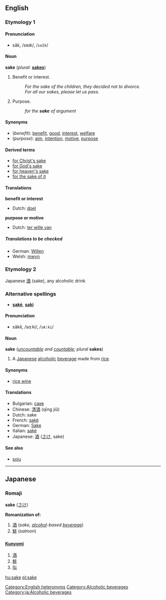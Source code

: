{{See|Sake}}
==English==

===Etymology 1===
{{etystub}}

====Pronunciation====
*sāk, /seɪk/, /<tt>seIk</tt>/

====Noun====
'''sake''' (''plural:'' '''[[sakes]]''')

#Benefit or interest.
#:''For the sake of the children, they decided not to divorce.''
#:''For all our sakes, please let us pass.''
#Purpose.
#:''for the '''sake''' of argument''

====Synonyms====
*(''benefit''): [[benefit]], [[good]], [[interest]], [[welfare]]
*(''purpose''): [[aim]], [[intention]], [[motive]], [[purpose]]

====Derived terms====
*[[for Christ's sake]]
*[[for God's sake]]
*[[for heaven's sake]]
*[[for the sake of it]]

====Translations====

'''benefit or interest'''
{{top}}
*Dutch: [[doel]] {{n}}
{{mid}}
{{bottom}}

'''purpose or motive'''
{{top}}
*Dutch: [[ter wille van]]
{{mid}}
{{bottom}}

=====Translations to be checked=====
<!--Remove this section once all of the translations below have been moved into the tables above.-->
{{checktrans}}

*German: [[Willen]] {{m}} 
*Welsh: [[mwyn]]

===Etymology 2===
Japanese [[酒]] (sake), any alcoholic drink

===Alternative spellings===
*'''[[saké]]''', '''[[saki]]'''

====Pronunciation====
*säkē, /sɑːki/, /<tt>sA:ki</tt>/

====Noun====
'''sake''' (''[[uncountable]] and [[countable]]; plural'' '''sakes''')
{{wikipedia}}
#A [[Japanese]] [[alcoholic]] [[beverage]] made from [[rice]].

====Synonyms====
*[[rice wine]]

====Translations====
*Bulgarian: [[саке]] {{n}}
*Chinese: [[清酒]] (qīng jiǔ)
*Dutch: sake {{m}}
*French: [[saké]] {{m}}
*German: [[Sake]] {{m}}
*Italian: [[sakè]] {{m}}
*Japanese: [[酒]] ([[さけ]], sake)

====See also====
*[[soju]]

----
==Japanese==
===Romaji===
'''sake''' ([[さけ]])

'''Romanization of:'''
# [[酒]] (''sake, [[alcohol]]-based [[beverage]]'')
# [[鮭]] (''salmon'')

==={{Kanji reading}}===
====[[Kunyomi]]====
# [[酒]]
# [[鮭]]
# [[叫]]

[[Category:English heteronyms]]
[[Category:Alcoholic beverages]]
[[Category:ja:Alcoholic beverages]]

[[hu:sake]]
[[pl:sake]]